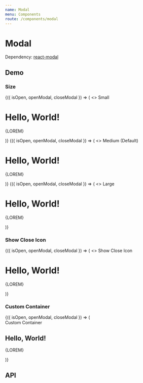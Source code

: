 ```yaml
---
name: Modal
menu: Components
route: /components/modal
---
```




# Modal

Dependency: [react-modal](https://github.com/reactjs/react-modal)

## Demo

### Size

<Playground>
  <Container>
    <ModalDemo>
      {({ isOpen, openModal, closeModal }) => (
        <>
          <Trigger onClick={openModal}>Small</Trigger>
          <Modal size="small" isOpen={isOpen} onRequestClose={closeModal}>
            <h1>Hello, World!</h1>
            <p>{LOREM}</p>
          </Modal>
        </>
      )}
    </ModalDemo>
    <ModalDemo>
      {({ isOpen, openModal, closeModal }) => (
        <>
          <Trigger onClick={openModal}>Medium (Default)</Trigger>
          <Modal size="medium" isOpen={isOpen} onRequestClose={closeModal}>
            <h1>Hello, World!</h1>
            <p>{LOREM}</p>
          </Modal>
        </>
      )}
    </ModalDemo>
    <ModalDemo>
      {({ isOpen, openModal, closeModal }) => (
        <>
          <Trigger onClick={openModal}>Large</Trigger>
          <Modal size="large" isOpen={isOpen} onRequestClose={closeModal}>
            <h1>Hello, World!</h1>
            <p>{LOREM}</p>
          </Modal>
        </>
      )}
    </ModalDemo>
  </Container>
</Playground>

### Show Close Icon

<Playground>
  <ModalDemo>
    {({ isOpen, openModal, closeModal }) => (
      <>
        <Trigger onClick={openModal}>Show Close Icon</Trigger>
        <Modal isCloseIconShown isOpen={isOpen} onRequestClose={closeModal}>
          <h1>Hello, World!</h1>
          <p>{LOREM}</p>
        </Modal>
      </>
    )}
  </ModalDemo>
</Playground>

### Custom Container

<Playground>
  <ModalDemo>
    {({ isOpen, openModal, closeModal }) => (
      <section id="custom-modal-container">
        <Trigger onClick={openModal}>Custom Container</Trigger>
        <Modal
          containerId="custom-modal-container"
          isOpen={isOpen}
          onRequestClose={closeModal}
        >
          <h1>Hello, World!</h1>
          <p>{LOREM}</p>
        </Modal>
      </section>
    )}
  </ModalDemo>
</Playground>

## API

<Props of={Modal} />
